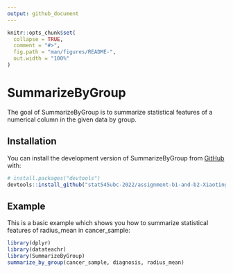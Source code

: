 ```yaml
---
output: github_document
---
```


<!-- README.md is generated from README.Rmd. Please edit that file -->

```r
knitr::opts_chunk$set(
  collapse = TRUE,
  comment = "#>",
  fig.path = "man/figures/README-",
  out.width = "100%"
)
```

# SummarizeByGroup

<!-- badges: start -->
<!-- badges: end -->

The goal of SummarizeByGroup is to summarize statistical features of a numerical column in the given data by group.

## Installation

You can install the development version of SummarizeByGroup from [GitHub](https://github.com/) with:

``` r
# install.packages("devtools")
devtools::install_github("stat545ubc-2022/assignment-b1-and-b2-Xiaoting718")
```

## Example

This is a basic example which shows you how to summarize statistical features of radius_mean in cancer_sample:

```r
library(dplyr)
library(datateachr)
library(SummarizeByGroup)
summarize_by_group(cancer_sample, diagnosis, radius_mean)
```
